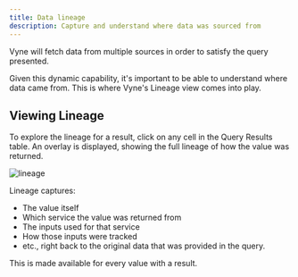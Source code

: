 ```yaml
---
title: Data lineage
description: Capture and understand where data was sourced from
---
```


Vyne will fetch data from multiple sources in order to satisfy the query presented.

Given this dynamic capability, it's important to be able to understand where data came from.  This is where Vyne's Lineage view comes into play.

## Viewing Lineage
To explore the lineage for a result, click on any cell in the Query Results table.
An overlay is displayed, showing the full lineage of how the value was returned.

![lineage](lineage.png)

Lineage captures:

 * The value itself
 * Which service the value was returned from
 * The inputs used for that service
 * How those inputs were tracked
 * etc., right back to the original data that was provided in the query.

This is made available for every value with a result.

